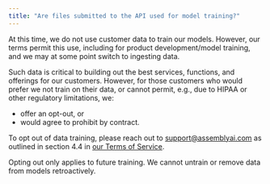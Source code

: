 ```yaml
---
title: "Are files submitted to the API used for model training?"
---
```


At this time, we do not use customer data to train our models. However, our terms permit this use, including for product development/model training, and we may at some point switch to ingesting data.

Such data is critical to building out the best services, functions, and offerings for our customers. However, for those customers who would prefer we not train on their data, or cannot permit, e.g., due to HIPAA or other regulatory limitations, we:

- offer an opt-out, or
- would agree to prohibit by contract.

To opt out of data training, please reach out to [support@assemblyai.com](mailto:support@assemblyai.com) as outlined in section 4.4 in [our Terms of Service](https://www.assemblyai.com/legal/terms-of-service).

<Note>
  Opting out only applies to future training. We cannot untrain or remove data
  from models retroactively.
</Note>
